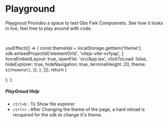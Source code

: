 # Playground

Playgroud Provides a space to test Gbs Fwk Compoenets. See how it looks in live, feel free to play around with code.

<br />


  useEffect(() => {
    const themeVal = localStorage.getItem('theme');
    sdk.embedProjectId('elementOrId', 'vitejs-vite-vvfyap', {
      forceEmbedLayout: true,
      openFile: 'src/App.tsx',
      clickToLoad: false,
      hideExplorer: true,
      hideNavigation: true,
      terminalHeight: 20,
      theme: `${themeVal}`,
    });
  }, []);
  return (
    <div>
      <div id="elementOrId" className={styles.elementOrId}></div>
    </div>
  );
};

<GridLive />

##### PlayGroud Help

- `ctrl+b` : To Show file explorer
- `ctrl+r` : After Changing the theme of the page, a hard reload is recquired for the sdk to change it's theme.
